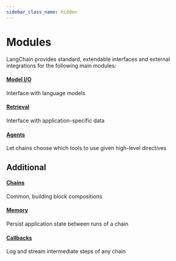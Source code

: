 ```yaml
---
sidebar_class_name: hidden
---
```


# Modules

LangChain provides standard, extendable interfaces and external integrations for the following main modules:

#### [Model I/O](/docs/modules/model_io/)

Interface with language models

#### [Retrieval](/docs/modules/data_connection/)

Interface with application-specific data

#### [Agents](/docs/modules/agents/)

Let chains choose which tools to use given high-level directives

## Additional

#### [Chains](/docs/modules/chains/)

Common, building block compositions

#### [Memory](/docs/modules/memory/)

Persist application state between runs of a chain

#### [Callbacks](/docs/modules/callbacks/)

Log and stream intermediate steps of any chain

